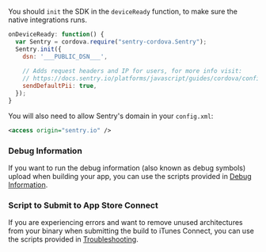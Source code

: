 You should `init` the SDK in the `deviceReady` function, to make sure the native integrations runs.


```javascript
onDeviceReady: function() {
  var Sentry = cordova.require("sentry-cordova.Sentry");
  Sentry.init({
    dsn: '___PUBLIC_DSN___',
    
    // Adds request headers and IP for users, for more info visit:
    // https://docs.sentry.io/platforms/javascript/guides/cordova/configuration/options/#sendDefaultPii
    sendDefaultPii: true,
  });
}
```

You will also need to allow Sentry's domain in your `config.xml`:

```xml {filename:config.xml}
<access origin="sentry.io" />
```

### Debug Information

If you want to run the debug information (also known as debug symbols) upload when building your app, you can use the scripts provided in [Debug Information](/platforms/javascript/guides/cordova/upload-debug/).

### Script to Submit to App Store Connect

If you are experiencing errors and want to remove unused architectures from your binary when submitting the build to iTunes Connect, you can use the scripts provided in [Troubleshooting](/platforms/javascript/guides/cordova/troubleshooting/).
